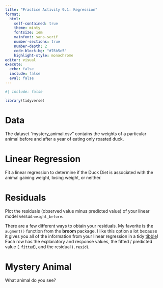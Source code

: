 ```yaml
---
title: "Practice Activity 9.1: Regression"
format: 
  html: 
    self-contained: true
    theme: minty
    fontsize: 1em
    mainfont: sans-serif
    number-sections: true
    number-depth: 2
    code-block-bg: "#76b5c5"
    highlight-style: monochrome
editor: visual
execute: 
  echo: false
  include: false
  eval: false
---
```


```r
#| include: false

library(tidyverse)
```

# Data

The dataset "mystery_animal.csv" contains the weights of a particular animal before and after a year of eating only roasted duck.

# Linear Regression

Fit a linear regression to determine if the Duck Diet is associated with the animal gaining weight, losing weight, or neither.

# Residuals

Plot the residuals (observed value minus predicted value) of your linear model versus `weight_before`.

:::{.callout-tip}
There are a few different ways to obtain your residuals. My favorite is the 
`augment()` function from the **broom** package. I like this option a lot
because it gives you all of the information from your linear regression in a 
tidy [tibble]{.underline}! Each row has the explanatory and response values, the fitted / 
predicted value (`.fitted`), and the residual (`.resid`). 
:::

# Mystery Animal

What animal do you see?
